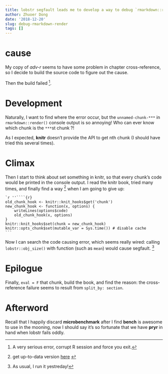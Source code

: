```yaml
---
title: lobstr segfault leads me to develop a way to debug `rmarkdown::render()`
author: Zhuoer Dong
date: '2018-12-20'
slug: debug-rmarkdown-render
tags: []
---
```


# cause

My copy of _adv-r_ seems to have some problem in chapter cross-reference, so I decide to build the source code to figure out the cause.

Then the build failed ^[A very serious error, corrupt R session and force you exit.]. 


# Development

Naturally, I want to find where the error occur, but the `unnamed-chunk-***` in `rmarkdown::render()` console output is so annoying! Who can ever know which chunk is the `***`st chunk ?!

As I expected, **knitr** doesn't provide the API to get nth chunk (I should have tried this several times).


# Climax

Then I start to think about set something in knitr, so that every chunk's code would be printed in the console output. I read the knitr book, tried many times, and finally find a way ^[get up-to-data version [here](/post/r/rmarkdown/#debug-rmarkdownrender) ] when I am going to give up: 

    `r ''````{r}
    old_chunk_hook <- knitr::knit_hooks$get('chunk')
    new_chunk_hook <- function(x, options) {
        writeLines(options$code)
        old_chunk_hook(x, options)
    }
    knitr::knit_hooks$set(chunk = new_chunk_hook)
    knitr::opts_chunk$set(mutable_var = Sys.time()) # disable cache
    ```

Now I can search the code causing error, which seems really wired: calling `lobstr::obj_size()` with function (such as `mean`) would cause segfault. ^[As usual, I run it yestreday!]


# Epilogue

Finally, `eval = F` that chunk, build the book, and find the reason: the cross-reference failure seems to result from `split_by: section`.


# Afterword

Recall that I happily discard **microbenchmark** after I find **bench** is awesome to use in the mooning, now I should say it's so fortunate that we have **pryr** in hand when lobstr fails oddly.


